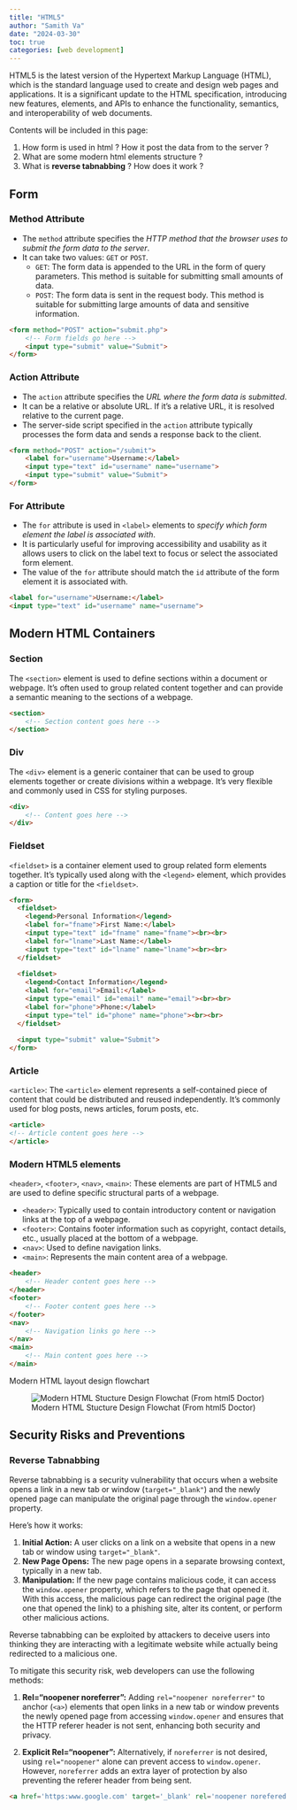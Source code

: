 ```yaml
---
title: "HTML5"
author: "Samith Va"
date: "2024-03-30"
toc: true
categories: [web development]
---
```


HTML5 is the latest version of the Hypertext Markup Language (HTML), which is the standard language used to create and design web pages and applications. It is a significant update to the HTML specification, introducing new features, elements, and APIs to enhance the functionality, semantics, and interoperability of web documents.

Contents will be included in this page:

1. How form is used in html ? How it post the data from to the server ?
1. What are some modern html elements structure ?
1. What is **reverse tabnabbing** ? How does it work ?

## Form 

### Method Attribute

- The `method` attribute specifies the *HTTP method that the browser uses to submit the form data to the server*.
- It can take two values: `GET` or `POST`.
    - `GET`: The form data is appended to the URL in the form of query parameters. This method is suitable for submitting small amounts of data.
    - `POST`: The form data is sent in the request body. This method is suitable for submitting large amounts of data and sensitive information.

```html
<form method="POST" action="submit.php"> 
	<!-- Form fields go here --> 
	<input type="submit" value="Submit"> 
</form>
```

### Action Attribute

- The `action` attribute specifies the *URL where the form data is submitted*.
- It can be a relative or absolute URL. If it's a relative URL, it is resolved relative to the current page.
- The server-side script specified in the `action` attribute typically processes the form data and sends a response back to the client.

```html
<form method="POST" action="/submit">
    <label for="username">Username:</label>
	<input type="text" id="username" name="username">
    <input type="submit" value="Submit">
</form>
```

### For Attribute

- The `for` attribute is used in `<label>` elements to *specify which form element the label is associated with*.
- It is particularly useful for improving accessibility and usability as it allows users to click on the label text to focus or select the associated form element.
- The value of the `for` attribute should match the `id` attribute of the form element it is associated with.

```html
<label for="username">Username:</label>
<input type="text" id="username" name="username">
```

## Modern HTML Containers

### Section

The `<section>` element is used to define sections within a document or webpage. It's often used to group related content together and can provide a semantic meaning to the sections of a webpage.

```html
<section>
    <!-- Section content goes here -->
</section>
```

### Div

The `<div>` element is a generic container that can be used to group elements together or create divisions within a webpage. It's very flexible and commonly used in CSS for styling purposes.

```html
<div> 
	<!-- Content goes here --> 
</div>
```

### Fieldset

`<fieldset>` is a container element used to group related form elements together. It's typically used along with the `<legend>` element, which provides a caption or title for the `<fieldset>`.

```html
<form>
  <fieldset>
    <legend>Personal Information</legend>
    <label for="fname">First Name:</label>
    <input type="text" id="fname" name="fname"><br><br>
    <label for="lname">Last Name:</label>
    <input type="text" id="lname" name="lname"><br><br>
  </fieldset>
  
  <fieldset>
    <legend>Contact Information</legend>
    <label for="email">Email:</label>
    <input type="email" id="email" name="email"><br><br>
    <label for="phone">Phone:</label>
    <input type="tel" id="phone" name="phone"><br><br>
  </fieldset>
  
  <input type="submit" value="Submit">
</form>
```
### Article 

`<article>`: The `<article>` element represents a self-contained piece of content that could be distributed and reused independently. It's commonly used for blog posts, news articles, forum posts, etc.

```html
<article> 
<!-- Article content goes here --> 
</article>
```

### Modern HTML5 elements

`<header>`, `<footer>`, `<nav>`, `<main>`: These elements are part of HTML5 and are used to define specific structural parts of a webpage.

- `<header>`: Typically used to contain introductory content or navigation links at the top of a webpage.
- `<footer>`: Contains footer information such as copyright, contact details, etc., usually placed at the bottom of a webpage.
- `<nav>`: Used to define navigation links.
- `<main>`: Represents the main content area of a webpage.

```html
<header> 
	<!-- Header content goes here --> 
</header> 
<footer> 
	<!-- Footer content goes here --> 
</footer> 
<nav> 
	<!-- Navigation links go here --> 
</nav> 
<main> 
	<!-- Main content goes here --> 
</main>
```

Modern HTML layout design flowchart 

![Modern HTML Stucture Design Flowchat (From html5 Doctor)](modern_html.png)

## Security Risks and Preventions

### Reverse Tabnabbing
 
Reverse tabnabbing is a security vulnerability that occurs when a website opens a link in a new tab or window (`target="_blank"`) and the newly opened page can manipulate the original page through the `window.opener` property.

Here's how it works:

1. **Initial Action:** A user clicks on a link on a website that opens in a new tab or window using `target="_blank"`.
2. **New Page Opens:** The new page opens in a separate browsing context, typically in a new tab.
3. **Manipulation:** If the new page contains malicious code, it can access the `window.opener` property, which refers to the page that opened it. With this access, the malicious page can redirect the original page (the one that opened the link) to a phishing site, alter its content, or perform other malicious actions.

Reverse tabnabbing can be exploited by attackers to deceive users into thinking they are interacting with a legitimate website while actually being redirected to a malicious one.

To mitigate this security risk, web developers can use the following methods:

1. **Rel="noopener noreferrer":** Adding `rel="noopener noreferrer"` to anchor (`<a>`) elements that open links in a new tab or window prevents the newly opened page from accessing `window.opener` and ensures that the HTTP referer header is not sent, enhancing both security and privacy.
    
2. **Explicit Rel="noopener":** Alternatively, if `noreferrer` is not desired, using `rel="noopener"` alone can prevent access to `window.opener`. However, `noreferrer` adds an extra layer of protection by also preventing the referer header from being sent.

```html
<a href='https:www.google.com' target='_blank' rel='noopener norefered'> Google.com </a>
```





